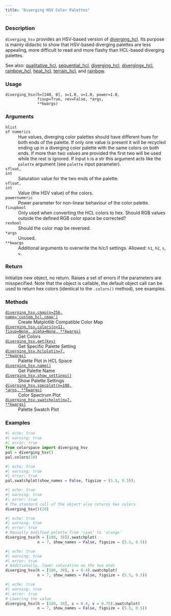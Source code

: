 ```yaml
---
title: "Diverging HSV Color Palettes"
---
```


### Description

`diverging_hsv` provides an HSV-based version of [diverging_hcl](colorspace.palettes.diverging_hcl.qmd).
Its purpose is mainly didactic to show that HSV-based diverging palettes
are less appealing, more difficult to read and more flashy than HCL-based
diverging palettes.

See also: [qualitative_hcl](colorspace.palettes.qualitative_hcl.qmd), [sequential_hcl](colorspace.palettes.sequential_hcl.qmd),
[diverging_hcl](colorspace.palettes.diverging_hcl.qmd), [divergingx_hcl](colorspace.palettes.divergingx_hcl.qmd),
[rainbow_hcl](colorspace.palettes.rainbow_hcl.qmd), [heat_hcl](colorspace.palettes.heat_hcl.qmd), [terrain_hcl](colorspace.palettes.terrain_hcl.qmd), and
[rainbow](colorspace.palettes.rainbow.qmd).

### Usage

<pre><code class='language-python'>diverging_hsv(h=[240, 0], s=1.0, v=1.0, power=1.0,<br/>              fixup=True, rev=False, *args,<br/>              **kwargs)</code></pre>

### Arguments

<dl class="pyp-list param-list">
  <dt style = "white-space: nowrap; font-family: monospace; vertical-align: top">
   <code id="colorspace.palettes.diverging_hsv:h">h</code><code class="argument-class">list of numerics</code>
  </dt>
 <dd>Hue values, diverging color palettes should have
different hues for both ends of the palette. If only one value is present
it will be recycled ending up in a diverging color palette with the same
colors on both ends.  If more than two values are provided the first two
will be used while the rest is ignored.  If input `h` is a str this
argument acts like the `palette` argument (see `palette` input
parameter).</dd>
  <dt style = "white-space: nowrap; font-family: monospace; vertical-align: top">
   <code id="colorspace.palettes.diverging_hsv:s">s</code><code class="argument-class">float, int</code>
  </dt>
 <dd>Saturation value for the two ends of the palette.</dd>
  <dt style = "white-space: nowrap; font-family: monospace; vertical-align: top">
   <code id="colorspace.palettes.diverging_hsv:v">v</code><code class="argument-class">float, int</code>
  </dt>
 <dd>Value (the HSV value) of the colors.</dd>
  <dt style = "white-space: nowrap; font-family: monospace; vertical-align: top">
   <code id="colorspace.palettes.diverging_hsv:power">power</code><code class="argument-class">numeric</code>
  </dt>
 <dd>Power parameter for non-linear behaviour of the color
palette.</dd>
  <dt style = "white-space: nowrap; font-family: monospace; vertical-align: top">
   <code id="colorspace.palettes.diverging_hsv:fixup">fixup</code><code class="argument-class">bool</code>
  </dt>
 <dd>Only used when converting the HCL colors to hex.  Should
RGB values outside the defined RGB color space be corrected?</dd>
  <dt style = "white-space: nowrap; font-family: monospace; vertical-align: top">
   <code id="colorspace.palettes.diverging_hsv:rev">rev</code><code class="argument-class">bool</code>
  </dt>
 <dd>Should the color map be reversed.</dd>
  <dt style = "white-space: nowrap; font-family: monospace; vertical-align: top">
   <code id="colorspace.palettes.diverging_hsv:*args">*args</code>
  </dt>
 <dd>Unused.</dd>
  <dt style = "white-space: nowrap; font-family: monospace; vertical-align: top">
   <code id="colorspace.palettes.diverging_hsv:**kwargs">**kwargs</code>
  </dt>
 <dd>Additional arguments to overwrite the h/c/l settings.
Allowed: `h1`, `h2`, `s`, `v`.</dd>
</dl>

### Return

Initialize new object, no return. Raises a set of errors if the parameters
are misspecified. Note that the object is callable, the default object call
can be used to return hex colors (identical to the `.colors()` method),
see examples.

### Methods

<dl class="pyp-list method-list">
    <dt style = "white-space: nowrap; font-family: monospace; vertical-align: top">
       <code>[diverging_hsv.cmap(n=256, name=&#x27;custom_hcl_cmap&#x27;)](colorspace.palettes.diverging_hsv.cmap.qmd)</code>
    </dt>
    <dd>Create Matplotlib Compatible Color Map</dd>
    <dt style = "white-space: nowrap; font-family: monospace; vertical-align: top">
       <code>[diverging_hsv.colors(n=11, fixup=None, alpha=None, **kwargs)](colorspace.palettes.diverging_hsv.colors.qmd)</code>
    </dt>
    <dd>Get Colors</dd>
    <dt style = "white-space: nowrap; font-family: monospace; vertical-align: top">
       <code>[diverging_hsv.get(key)](colorspace.palettes.diverging_hsv.get.qmd)</code>
    </dt>
    <dd>Get Specific Palette Setting</dd>
    <dt style = "white-space: nowrap; font-family: monospace; vertical-align: top">
       <code>[diverging_hsv.hclplot(n=7, **kwargs)](colorspace.palettes.diverging_hsv.hclplot.qmd)</code>
    </dt>
    <dd>Palette Plot in HCL Space</dd>
    <dt style = "white-space: nowrap; font-family: monospace; vertical-align: top">
       <code>[diverging_hsv.name()](colorspace.palettes.diverging_hsv.name.qmd)</code>
    </dt>
    <dd>Get Palette Name</dd>
    <dt style = "white-space: nowrap; font-family: monospace; vertical-align: top">
       <code>[diverging_hsv.show_settings()](colorspace.palettes.diverging_hsv.show_settings.qmd)</code>
    </dt>
    <dd>Show Palette Settings</dd>
    <dt style = "white-space: nowrap; font-family: monospace; vertical-align: top">
       <code>[diverging_hsv.specplot(n=180, *args, **kwargs)](colorspace.palettes.diverging_hsv.specplot.qmd)</code>
    </dt>
    <dd>Color Spectrum Plot</dd>
    <dt style = "white-space: nowrap; font-family: monospace; vertical-align: top">
       <code>[diverging_hsv.swatchplot(n=7, **kwargs)](colorspace.palettes.diverging_hsv.swatchplot.qmd)</code>
    </dt>
    <dd>Palette Swatch Plot</dd>
</dl>


### Examples

```python
#| echo: true
#| warning: true
#| error: true
from colorspace import diverging_hsv
pal = diverging_hsv()
pal.colors(10)
```

```python
#| echo: true
#| warning: true
#| error: true
pal.swatchplot(show_names = False, figsize = (5.5, 0.5));
```

```python
#| echo: true
#| warning: true
#| error: true
# The standard call of the object also returns hex colors
diverging_hsv()(10)
```

```python
#| echo: true
#| warning: true
#| error: true
# Manually modified palette from 'cyan' to 'orange'
diverging_hsv(h = [180, 30]).swatchplot(
              n = 7, show_names = False, figsize = (5.5, 0.5))
```

```python
#| echo: true
#| warning: true
#| error: true
# Additionally, lower saturation on the two ends
diverging_hsv(h = [180, 30], s = 0.4).swatchplot(
              n = 7, show_names = False, figsize = (5.5, 0.5))
```

```python
#| echo: true
#| warning: true
#| error: true
# Lowering the value
diverging_hsv(h = [180, 30], s = 0.4, v = 0.75).swatchplot(
              n = 7, show_names = False, figsize = (5.5, 0.5))
```



